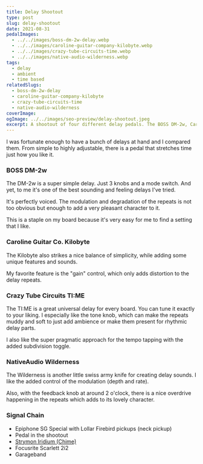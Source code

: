 ```yaml
---
title: Delay Shootout
type: post
slug: delay-shootout
date: 2021-08-31
pedalImages:
  - ../../images/boss-dm-2w-delay.webp
  - ../../images/caroline-guitar-company-kilobyte.webp
  - ../../images/crazy-tube-circuits-time.webp
  - ../../images/native-audio-wilderness.webp
tags:
  - delay
  - ambient
  - time based
relatedSlugs:
  - boss-dm-2w-delay
  - caroline-guitar-company-kilobyte
  - crazy-tube-circuits-time
  - native-audio-wilderness
coverImage:
ogImage: ../../images/seo-preview/delay-shootout.jpeg
excerpt: A shootout of four different delay pedals. The BOSS DM-2w, Caroline Guitar Co. Kilobyte, Crazy Tube Circuits TI:ME and NativeAudio Wilderness.
---
```



<DelayShootout />

I was fortunate enough to have a bunch of delays at hand and I compared them. From simple to highly adjustable, there is a pedal that stretches time just how you like it.

### BOSS DM-2w

The DM-2w is a super simple delay. Just 3 knobs and a mode switch. And yet, to me it's one of the best sounding and feeling delays I've tried.

It's perfectly voiced. The modulation and degradation of the repeats is not too obvious but enough to add a very pleasant character to it.

This is a staple on my board because it's very easy for me to find a setting that I like.

### Caroline Guitar Co. Kilobyte

The Kilobyte also strikes a nice balance of simplicity, while adding some unique features and sounds.

My favorite feature is the "gain" control, which only adds distortion to the delay repeats.

### Crazy Tube Circuits TI:ME

The TI:ME is a great universal delay for every board. You can tune it exactly to your liking. I especially like the tone knob, which can make the repeats muddy and soft to just add ambience or make them present for rhythmic delay parts.

I also like the super pragmatic approach for the tempo tapping with the added subdivision toggle.

### NativeAudio Wilderness

The Wilderness is another little swiss army knife for creating delay sounds. I like the added control of the modulation (depth and rate).

Also, with the feedback knob at around 2 o'clock, there is a nice overdrive happening in the repeats which adds to its lovely character.

### Signal Chain

- Epiphone SG Special with Lollar Firebird pickups (neck pickup)
- Pedal in the shootout
- [Strymon Iridium (Chime)](/demos/strymon-iridium)
- Focusrite Scarlett 2i2
- Garageband
